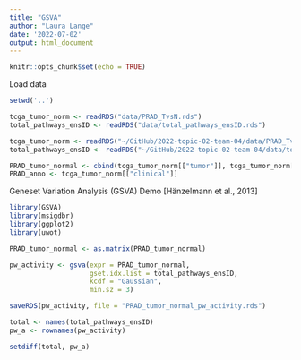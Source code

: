 ```yaml
---
title: "GSVA"
author: "Laura Lange"
date: '2022-07-02'
output: html_document
---
```


```r
knitr::opts_chunk$set(echo = TRUE)
```

Load data 

```r
setwd('..')

tcga_tumor_norm <- readRDS("data/PRAD_TvsN.rds")
total_pathways_ensID <- readRDS("data/total_pathways_ensID.rds")

tcga_tumor_norm <- readRDS("~/GitHub/2022-topic-02-team-04/data/PRAD_TvsN.rds")
total_pathways_ensID <- readRDS("~/GitHub/2022-topic-02-team-04/data/total_pathways_ensID.rds")

PRAD_tumor_normal <- cbind(tcga_tumor_norm[["tumor"]], tcga_tumor_norm[["normal"]])
PRAD_anno <- tcga_tumor_norm[["clinical"]]
```

Geneset Variation Analysis (GSVA) Demo [Hänzelmann et al., 2013]

```r
library(GSVA)
library(msigdbr)
library(ggplot2)
library(uwot)
```


```r
PRAD_tumor_normal <- as.matrix(PRAD_tumor_normal)

pw_activity <- gsva(expr = PRAD_tumor_normal,
                    gset.idx.list = total_pathways_ensID,
                    kcdf = "Gaussian",
                    min.sz = 3)

saveRDS(pw_activity, file = "PRAD_tumor_normal_pw_activity.rds")
```

```r
total <- names(total_pathways_ensID)
pw_a <- rownames(pw_activity)

setdiff(total, pw_a)
```
